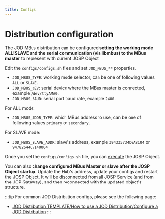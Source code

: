 ```yaml
---
title: Configs
---
```

# Distribution configuration

The JOD MBus distribution can be configured **setting the working mode ALL!SLAVE and the serial communication (via libmbus) to the MBus master** to represent with current JOSP Object.

Edit the ```configs/configs.sh``` files and set ```JOD_MBUS_**``` properties.<br/>

* ```JOD_MBUS_TYPE```: working mode selector, can be one of following values ```ALL``` or ```SLAVE```.
* ```JOD_MBUS_DEV```: serial device where the MBus master is connected, example ```/dev/ttyAMA0```.
* ```JOD_MBUS_BAUD```: serial port baud rate, example ```2400```.

For ALL mode:

* ```JOD_MBUS_ADDR_TYPE```: which MBus address to use, can be one of following values ```primary``` or ```secondary```.

For SLAVE mode:

* ```JOD_MBUS_SLAVE_ADDR```: slave's address, example ```394335734D6A8104``` or ```94782644C5140004```

Once you set the ```configs/configs.sh``` file, you can [execute](usage) the JOSP Object.

You can also **change configured MBus Master or slave after the JOSP Object startup**.
Update the Hub's address, update your configs and restart the JOSP Object.
It will be disconnected from all JOSP Service (and from the JCP Gateway), and then reconnected with the updated object's structure.

:::tip
For common JOD Distribution configs, please see the following page:

* [JOD Distribution TEMPLATE/How to use a JOD Distribution/Configure a JOD Distribution](/docs/references/tools/jod_dist_template/how_to_use_a_jod_distribution/configure_a_jod_distribution)
:::
